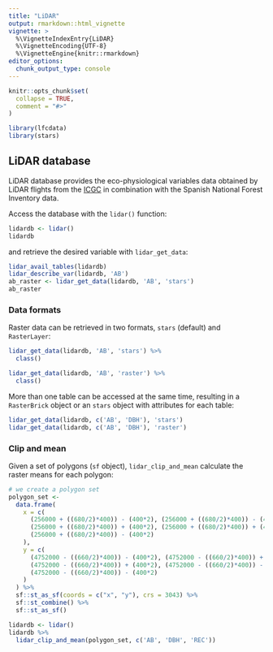 ```yaml
---
title: "LiDAR"
output: rmarkdown::html_vignette
vignette: >
  %\VignetteIndexEntry{LiDAR}
  %\VignetteEncoding{UTF-8}
  %\VignetteEngine{knitr::rmarkdown}
editor_options: 
  chunk_output_type: console
---
```


```r
knitr::opts_chunk$set(
  collapse = TRUE,
  comment = "#>"
)
```

```r
library(lfcdata)
library(stars)
```


## LiDAR database

LiDAR database provides the eco-physiological variables data obtained by
LiDAR flights from the [ICGC](https://www.icgc.cat/en/) in combination with the
Spanish National Forest Inventory data.

Access the database with the `lidar()` function:

```r
lidardb <- lidar()
lidardb
```

and retrieve the desired variable with `lidar_get_data`:

```r
lidar_avail_tables(lidardb)
lidar_describe_var(lidardb, 'AB')
ab_raster <- lidar_get_data(lidardb, 'AB', 'stars')
ab_raster
```

### Data formats

Raster data can be retrieved in two formats, `stars` (default) and `RasterLayer`:

```r
lidar_get_data(lidardb, 'AB', 'stars') %>%
  class()

lidar_get_data(lidardb, 'AB', 'raster') %>%
  class()
```

More than one table can be accessed at the same time, resulting in a `RasterBrick` object
or an `stars` object with attributes for each table:

```r
lidar_get_data(lidardb, c('AB', 'DBH'), 'stars')
lidar_get_data(lidardb, c('AB', 'DBH'), 'raster')
```


### Clip and mean

Given a set of polygons (`sf` object), `lidar_clip_and_mean` calculate the raster means
for each polygon:

```r
# we create a polygon set
polygon_set <-
  data.frame(
    x = c(
      (256000 + ((680/2)*400)) - (400*2), (256000 + ((680/2)*400)) - (400*2),
      (256000 + ((680/2)*400)) + (400*2), (256000 + ((680/2)*400)) + (400*2),
      (256000 + ((680/2)*400)) - (400*2)
    ),
    y = c(
      (4752000 - ((660/2)*400)) - (400*2), (4752000 - ((660/2)*400)) + (400*2),
      (4752000 - ((660/2)*400)) + (400*2), (4752000 - ((660/2)*400)) - (400*2),
      (4752000 - ((660/2)*400)) - (400*2)
    )
  ) %>%
  sf::st_as_sf(coords = c("x", "y"), crs = 3043) %>%
  sf::st_combine() %>%
  sf::st_as_sf()

lidardb <- lidar()
lidardb %>%
  lidar_clip_and_mean(polygon_set, c('AB', 'DBH', 'REC'))
```

